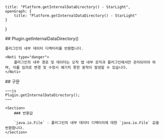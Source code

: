     title: "Platform.getInternalDataDirectory() - StarLight",
    openGraph: {
        title: "Platform.getInternalDataDirectory() - StarLight"
    }
}

<Section>
    ## Plugin.getInternalDataDirectory()

    플러그인의 내부 데이터 디렉터리를 반환합니다.

    <Noti type="danger">
        플러그인의 내부 경로 및 데이터는 오직 앱 내부 로직과 플러그인에서만 관리되어야 하며, 이를 임의로 변경 및 수정시 예기치 못한 동작이 발생할 수 있습니다.
    </Noti>
</Section>
<Section>
    ## 구문

    ~~~js
    Plugin.getInternalDataDirectory();
    ~~~

    <Section>
        ### 반환값

        `java.io.File` - 플러그인의 내부 데이터 디렉터리에 대한 `java.io.File` 값을 반환합니다.
    </Section>
</Section>